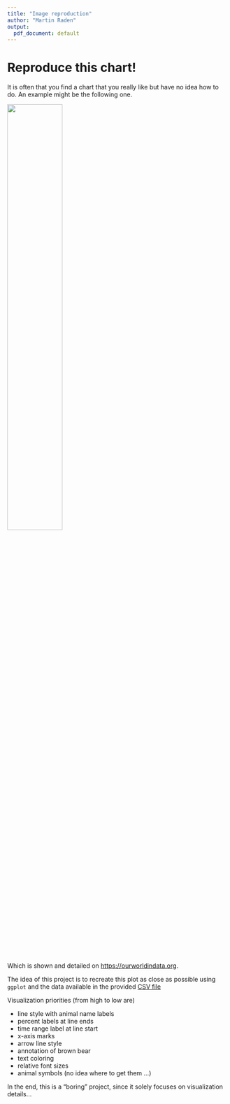 ```yaml
---
title: "Image reproduction"
author: "Martin Raden"
output:
  pdf_document: default
---
```


# Reproduce this chart!

It is often that you find a chart that you really like but have no idea how to do.
An example might be the following one.


![](Wildlife-comeback-in-Europe-1.png){ width=50% }

Which is shown and detailed on [https://ourworldindata.org](https://ourworldindata.org/europe-mammal-comeback).

The idea of this project is to recreate this plot as close as possible using `ggplot` and the data available in the provided [CSV file](https://ourworldindata.org/uploads/2022/05/Wildlife-comeback-in-Europe-1.png)

Visualization priorities (from high to low are)

- line style with animal name labels
- percent labels at line ends
- time range label at line start
- x-axis marks
- arrow line style
- annotation of brown bear
- text coloring
- relative font sizes
- animal symbols (no idea where to get them ...)

In the end, this is a "boring" project, since it solely focuses on visualization details...
